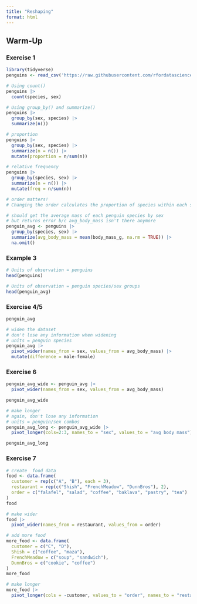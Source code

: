 ```yaml
---
title: "Reshaping"
format: html
---
```


## Warm-Up {.unnumbered}

### Exercise 1 {.unnumbered}
```r
library(tidyverse)
penguins <- read_csv('https://raw.githubusercontent.com/rfordatascience/tidytuesday/master/data/2020/2020-07-28/penguins.csv')
```
```r
# Using count()
penguins |>
  count(species, sex)

# Using group_by() and summarize()
penguins |>
  group_by(sex, species) |>
  summarize(n())

# proportion
penguins |>
  group_by(sex, species) |>
  summarize(n = n()) |>
  mutate(proportion = n/sum(n))

# relative frequency 
penguins |>
  group_by(species, sex) |>
  summarize(n = n()) |>
  mutate(freq = n/sum(n))

# order matters!
# Changing the order calculates the proportion of species within each sex

```
```r
# should get the average mass of each penguin species by sex
# but returns error b/c avg_body_mass isn't there anymore
penguin_avg <- penguins |> 
  group_by(species, sex) |> 
  summarize(avg_body_mass = mean(body_mass_g, na.rm = TRUE)) |> 
  na.omit()
```
### Example 3 {.unnumbered}
```r
# Units of observation = penguins
head(penguins)

# Units of observation = penguin species/sex groups
head(penguin_avg)
```
### Exercise 4/5 {.unnumbered}
```r
penguin_avg

# widen the dataset
# don't lose any information when widening
# units = penguin species
penguin_avg |> 
  pivot_wider(names_from = sex, values_from = avg_body_mass) |>
  mutate(difference = male-female)


```
### Exercise 6 {.unnumbered}
```r
penguin_avg_wide <- penguin_avg |> 
  pivot_wider(names_from = sex, values_from = avg_body_mass)

penguin_avg_wide

# make longer
# again, don't lose any information
# units = penguin/sex combos
penguin_avg_long <- penguin_avg_wide |>
  pivot_longer(cols=2:3, names_to = "sex", values_to = "avg body mass")

penguin_avg_long
```
### Exercise 7 {.unnumbered}
```r
# create  food data
food <- data.frame(
  customer = rep(c("A", "B"), each = 3),
  restaurant = rep(c("Shish", "FrenchMeadow", "DunnBros"), 2),
  order = c("falafel", "salad", "coffee", "baklava", "pastry", "tea")
)
food

# make wider
food |>
  pivot_wider(names_from = restaurant, values_from = order)

# add more food
more_food <- data.frame(
  customer = c("C", "D"),
  Shish = c("coffee", "maza"),
  FrenchMeadow = c("soup", "sandwich"),
  DunnBros = c("cookie", "coffee")
)
more_food

# make longer
more_food |>
  pivot_longer(cols = -customer, values_to = "order", names_to = "restaurant")

```

